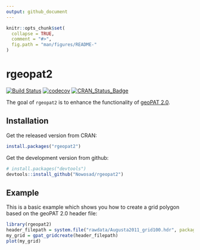 ```yaml
---
output: github_document
---
```


<!-- README.md is generated from README.Rmd. Please edit that file -->

```r
knitr::opts_chunk$set(
  collapse = TRUE,
  comment = "#>",
  fig.path = "man/figures/README-"
)
```

# rgeopat2

[![Build Status](https://travis-ci.org/Nowosad/rgeopat2.png?branch=master)](https://travis-ci.org/Nowosad/rgeopat2)
[![codecov](https://codecov.io/gh/Nowosad/rgeopat2/branch/master/graph/badge.svg)](https://codecov.io/gh/Nowosad/rgeopat2)
[![CRAN_Status_Badge](http://www.r-pkg.org/badges/version/rgeopat2)](https://cran.r-project.org/package=rgeopat2)

The goal of `rgeopat2` is to enhance the functionality of [geoPAT 2.0](http://sil.uc.edu/cms/index.php?id=geopat2).

## Installation

Get the released version from CRAN:

```r
install.packages("rgeopat2")
```

Get the development version from github:

```r
# install.packages("devtools")
devtools::install_github("Nowosad/rgeopat2")
```

## Example

This is a basic example which shows you how to create a grid polygon based on the geoPAT 2.0 header file:

```r
library(rgeopat2)
header_filepath = system.file("rawdata/Augusta2011_grid100.hdr", package="rgeopat2")
my_grid = gpat_gridcreate(header_filepath)
plot(my_grid)
```
